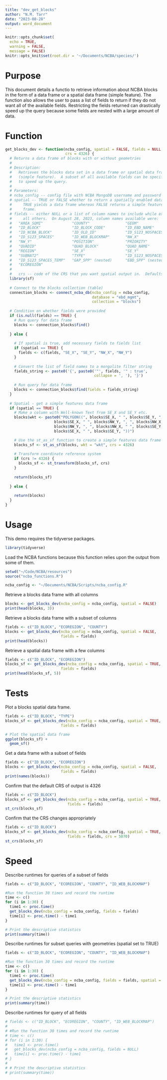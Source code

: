 ```yaml
---
title: "dev_get_blocks"
author: "N.M. Tarr"
date: "2023-08-28"
output: word_document
---
```


```r
knitr::opts_chunk$set(
  echo = TRUE,
  warning = FALSE,
  message = FALSE)
knitr::opts_knit$set(root.dir = '~/Documents/NCBA/species/')
```


# Purpose
This document details a functio to retrieve information about NCBA blocks in the form of a data frame or a spatial data frame (simple feature).  The function also allows the user to pass a list of fields to return if they do not want all of the available fields.  Restricting the fields returned can drastically speed up the query because some fields are nested with a large amount of data.


# Function
```r
get_blocks_dev <- function(ncba_config, spatial = FALSE, fields = NULL,
                           crs = 4326) {
  # Returns a data frame of blocks with or without geometries
  # 
  # Description:
  #   Retrieves the blocks data set in a data frame or spatial data frame 
  #   (simple feature).  A subset of all available fields can be specified
  #   to speed up the query.
  # 
  # Parameters:
  # ncba_config -- config file with NCBA MongoDB username and password
  # spatial -- TRUE or FALSE whether to return a spatially enabled data frame
  #     TRUE yields a data frame whereas FALSE returns a simple features data 
  #     frame.
  # fields -- either NULL or a list of column names to include while excluding
  #     all others.  On August 28, 2023, column names available were:
  #   "AREA_SQMI"             "COUNTY"                "GEOM"                 
  #   "ID_BLOCK"              "ID_BLOCK_CODE"         "ID_EBD_NAME"          
  #   "ID_NCBA_BLOCK"         "ID_OLD_ID"             "ID_S123_NOSPACES"     
  #   "ID_S123_SPACES"        "ID_WEB_BLOCKMAP"       "NW_X"                 
  #   "NW_Y"                  "POSITION"              "PRIORITY"             
  #   "QUADID"                "QUAD_BLOCK"            "QUAD_NAME"            
  #   "REGION"                "SE_X"                  "SE_Y"                 
  #   "SUBNAT2"               "TYPE"                  "ID_S123_NOSPACES_TEMP"
  #   "ID_S123_SPACES_TEMP"   "GAP_SPP" (nested)      "EBD_SPP" (nested)    
  #   "ECOREGION" 
  #
  #   crs -- code of the CRS that you want spatial output in.  Defaults to 4326.
  library(sf)
  
  # Connect to the blocks collection (table)
  connection_blocks <- connect_ncba_db(ncba_config = ncba_config, 
                                       database = "ebd_mgmt", 
                                       collection = "blocks")
  
  # Condition on whether fields were provided
  if (is.null(fields) == TRUE) {
    # Run query for data frame
    blocks <- connection_blocks$find()
    
  } else {
    
    # If spatial is true, add necessary fields to fields list
    if (spatial == TRUE) {
      fields <- c(fields, "SE_X", "SE_Y", "NW_X", "NW_Y")
    }
      
    # Convert the list of field names to a mongolite filter string
    fields_string <- paste0('{', paste0('"', fields, '" : true', 
                                        collapse = ', '), '}')
      
    # Run query for data frame
    blocks <- connection_blocks$find(fields = fields_string)
  }
  
  # Spatial - get a simple features data frame
  if (spatial == TRUE) {
    # Make a column with Well-known Text from SE_X and SE_Y etc.
    blocks$wkt <- paste0("POLYGON((", blocks$SE_X, " ", blocks$SE_Y, ", ", 
                      blocks$SE_X, " ", blocks$NW_Y, ", ", blocks$NW_X, " ", 
                      blocks$NW_Y, ", ", blocks$NW_X, " ", blocks$SE_Y, ", ", 
                      blocks$SE_X, " ", blocks$SE_Y, "))")

    # Use the st_as_sf function to create a simple features data frame
    blocks_sf <- st_as_sf(blocks, wkt = "wkt", crs = 4326)
    
    # Transform coordinate reference system
    if (crs != 4326) {
      blocks_sf <- st_transform(blocks_sf, crs)
    }
    
    return(blocks_sf)
    
  } else {
    
    return(blocks)
  }
}
```


# Usage
This demo requires the tidyverse packages.
```r
library(tidyverse)
```

Load the NCBA functions because this function relies upon the output from some of them.
```r
setwd("~/Code/NCBA/resources")
source("ncba_functions.R")

ncba_config <- "~/Documents/NCBA/Scripts/ncba_config.R"
```

Retrieve a blocks data frame with all columns
```r
blocks <- get_blocks_dev(ncba_config = ncba_config, spatial = FALSE)
print(head(blocks, 3))
```

Retrieve a blocks data frame with a subset of columns
```r
fields <- c("ID_BLOCK", "ECOREGION", "COUNTY")
blocks <- get_blocks_dev(ncba_config = ncba_config, spatial = FALSE,
                         fields = fields)
print(head(blocks))
```

Retrieve a spatial data frame with a few columns
```r
fields <- c("ID_BLOCK", "ECOREGION")
blocks_sf <- get_blocks_dev(ncba_config = ncba_config, spatial = TRUE,
                         fields = fields)
print(head(blocks_sf, 5))
```


# Tests
Plot a blocks spatial data frame.
```r
fields <- c("ID_BLOCK", "TYPE")
blocks_sf <- get_blocks_dev(ncba_config = ncba_config, spatial = TRUE,
                         fields = fields)

# Plot the spatial data frame
ggplot(blocks_sf) +
  geom_sf()
```

Get a data frame with a subset of fields
```r
fields <- c("ID_BLOCK", "ECOREGION")
blocks <- get_blocks_dev(ncba_config = ncba_config, spatial = FALSE,
                         fields = fields)
print(names(blocks))
```

Confirm that the default CRS of output is 4326
```r
fields <- c("ID_BLOCK")
blocks_sf <- get_blocks_dev(ncba_config = ncba_config, spatial = TRUE,
                            fields = fields)
st_crs(blocks_sf)
```

Confirm that the CRS changes appropriately
```r
fields <- c("ID_BLOCK")
blocks_sf <- get_blocks_dev(ncba_config = ncba_config, spatial = TRUE,
                            fields = fields, crs = 5070)
st_crs(blocks_sf)
```


# Speed
Describe runtimes for queries of a subset of fields
```r
fields <- c("ID_BLOCK", "ECOREGION", "COUNTY", "ID_WEB_BLOCKMAP")

#Run the function 30 times and record the runtime
time <- c()
for (i in 1:30) {
  time1 <- proc.time()
  get_blocks_dev(ncba_config = ncba_config, fields = fields)
  time[i] <- proc.time() - time1
}

# Print the descriptive statistics
print(summary(time))
```

Describe runtimes for subset queries with geometries (spatial set to TRUE)
```r
fields <- c("ID_BLOCK", "ECOREGION", "COUNTY", "ID_WEB_BLOCKMAP")

#Run the function 30 times and record the runtime
time <- c()
for (i in 1:30) {
  time1 <- proc.time()
  get_blocks_dev(ncba_config = ncba_config, fields = fields, spatial = TRUE)
  time[i] <- proc.time() - time1
}

# Print the descriptive statistics
print(summary(time))
```

Describe runtimes for query of all fields
```r
# fields <- c("ID_BLOCK", "ECOREGION", "COUNTY", "ID_WEB_BLOCKMAP")
# 
# #Run the function 30 times and record the runtime
# time <- c()
# for (i in 1:30) {
#   time1 <- proc.time()
#   get_blocks_dev(ncba_config = ncba_config, fields = NULL)
#   time[i] <- proc.time() - time1
# }
# 
# # Print the descriptive statistics
# print(summary(time))
```

